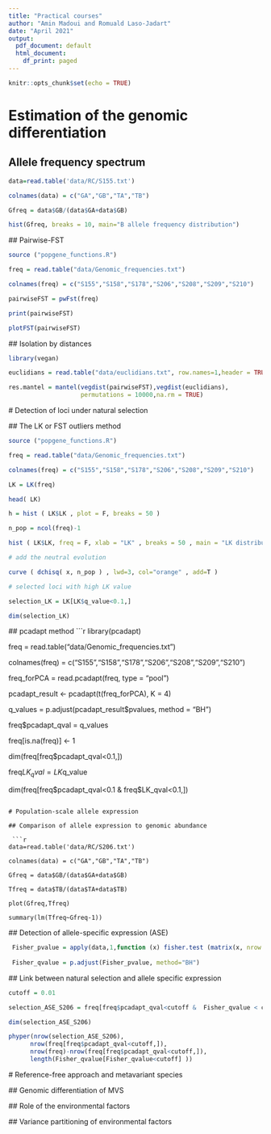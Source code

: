 ```yaml
---
title: "Practical courses"
author: "Amin Madoui and Romuald Laso-Jadart"
date: "April 2021"
output:
  pdf_document: default
  html_document:
    df_print: paged
---
```


```r
knitr::opts_chunk$set(echo = TRUE)
```

#   Estimation of the genomic differentiation
##    Allele frequency spectrum

 ```r
 data=read.table('data/RC/S155.txt') 
 
 colnames(data) = c("GA","GB","TA","TB") 
 
 Gfreq = data$GB/(data$GA+data$GB)  
 
 hist(Gfreq, breaks = 10, main="B allele frequency distribution")  
 ```
 
 ##  Pairwise-FST
 
 ```r
source ("popgene_functions.R")  
 
freq = read.table("data/Genomic_frequencies.txt")  

colnames(freq) = c("S155","S158","S178","S206","S208","S209","S210")  

pairwiseFST = pwFst(freq)  

print(pairwiseFST)  
 
plotFST(pairwiseFST)  
 ```
 
 ## Isolation by distances
 
  ```r
 library(vegan)
 
 euclidians = read.table("data/euclidians.txt", row.names=1,header = TRUE)
 
 res.mantel = mantel(vegdist(pairwiseFST),vegdist(euclidians),
                      permutations = 10000,na.rm = TRUE)
  ```
  
 # Detection of loci under natural selection
 
 ## The LK or FST outliers method 
 
  ```r
source ("popgene_functions.R")  
 
freq = read.table("data/Genomic_frequencies.txt")  

colnames(freq) = c("S155","S158","S178","S206","S208","S209","S210")  

LK = LK(freq)  

head( LK)  

h = hist ( LK$LK , plot = F, breaks = 50 )  

n_pop = ncol(freq)-1  

hist ( LK$LK, freq = F, xlab = "LK" , breaks = 50 , main = "LK distribution")  

# add the neutral evolution  

curve ( dchisq( x, n_pop ) , lwd=3, col="orange" , add=T )  

# selected loci with high LK value 

selection_LK = LK[LK$q_value<0.1,]  

dim(selection_LK)  
 ```
 
 ## pcadapt method
 ```r
library(pcadapt)
 
freq = read.table("data/Genomic_frequencies.txt")  

colnames(freq) = c("S155","S158","S178","S206","S208","S209","S210")  

freq_forPCA = read.pcadapt(freq, type = "pool")

pcadapt_result <- pcadapt(t(freq_forPCA), K = 4)

q_values = p.adjust(pcadapt_result$pvalues, method = "BH")

freq$pcadapt_qval = q_values

freq[is.na(freq)] <- 1

dim(freq[freq$pcadapt_qval<0.1,])

freq$LK_qval = LK$q_value

dim(freq[freq$pcadapt_qval<0.1 & freq$LK_qval<0.1,])

 ```
 
 # Population-scale allele expression  
 
 ## Comparison of allele expression to genomic abundance
 
  ```r
 data=read.table('data/RC/S206.txt') 
 
 colnames(data) = c("GA","GB","TA","TB")  
 
 Gfreq = data$GB/(data$GA+data$GB)  
 
 Tfreq = data$TB/(data$TA+data$TB) 
 
 plot(Gfreq,Tfreq)  
 
 summary(lm(Tfreq~Gfreq-1))  
 ```
 
 ## Detection of allele-specific expression (ASE)
 
 ```r
  Fisher_pvalue = apply(data,1,function (x) fisher.test (matrix(x, nrow = 2))$p.value) 
  
  Fisher_qvalue = p.adjust(Fisher_pvalue, method="BH")  
 ```
 
 ## Link between natural selection and allele specific expression
 
  ```r
  cutoff = 0.01
  
  selection_ASE_S206 = freq[freq$pcadapt_qval<cutoff &  Fisher_qvalue < cutoff,]   
  
  dim(selection_ASE_S206)
  
  phyper(nrow(selection_ASE_S206),   
        nrow(freq[freq$pcadapt_qval<cutoff,]),  
        nrow(freq)-nrow(freq[freq$pcadapt_qval<cutoff,]),  
        length(Fisher_qvalue[Fisher_qvalue<cutoff] ))  
  
 ```
 
 # Reference-free approach and metavariant species
 
 ## Genomic differentiation of MVS
 
 ## Role of the environmental factors
 
 ## Variance partitioning of environmental factors



